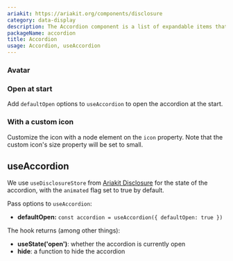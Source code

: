 ```yaml
---
ariakit: https://ariakit.org/components/disclosure
category: data-display
description: The Accordion component is a list of expandable items that allow users to reveal or hide content by clicking on headers. It helps keep interfaces clean and organized by displaying information in collapsible sections.
packageName: accordion
title: Accordion
usage: Accordion, useAccordion
---
```


### Avatar

<div data-playground="avatar.tsx" data-component="Accordion"></div>

### Open at start

Add `defaultOpen` options to `useAccordion` to open the accordion at the start.

<div data-playground="open-at-start.tsx" data-component="Accordion"></div>

### With a custom icon

Customize the icon with a node element on the `icon` property. Note that the custom icon's size property will be set to small.

<div data-playground="with-custom-icon.tsx" data-component="Accordion"></div>

## useAccordion

We use `useDisclosureStore` from [Ariakit Disclosure](https://ariakit.org/reference/use-disclosure-store) for the state of the accordion, with the `animated` flag set to true by default.

Pass options to `useAccordion`:

- **defaultOpen:** `const accordion = useAccordion({ defaultOpen: true })`

The hook returns (among other things):

- **useState('open')**: whether the accordion is currently open
- **hide**: a function to hide the accordion
